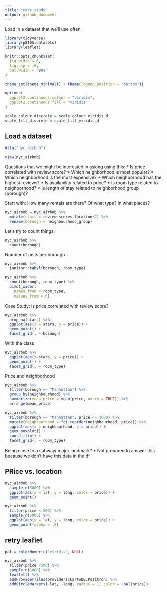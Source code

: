 ```yaml
---
title: "case_study"
output: github_document
---
```


Load in a dataset that we'll use often

```r
library(tidyverse)
library(p8105.datasets)
library(leaflet)

knitr::opts_chunk$set(
  fig.width = 6,
  fig.asp = .6,
  out.width = "90%"
)

theme_set(theme_minimal() + theme(legend.position = "bottom"))

options(
  ggplot2.continuous.colour = "viridis",
  ggplot2.continuous.fill = "viridis"
)

scale_colour_discrete = scale_colour_viridis_d
scale_fill_discrete = scale_fill_viridis_d
```

## Load a dataset

```r
data("nyc_airbnb")

view(nyc_airbnb)
```

Questions that we might be interested in asking using this: 
* Is price correlated with review score? 
* Which neighborhood is most popular? 
* Which neighborhood is the most expensive? 
* Which neighborhood has the highest reviews? 
* Is availability related to price? 
* Is room type related to neighborhood? 
* Is length of stay related to neighborhood group (borough)? 

Start with: How many rentals are there? Of what type? In what places? 

```r
nyc_airbnb = nyc_airbnb %>% 
  mutate(stars = review_scores_location/2) %>% 
  rename(borough = neighbourhood_group)
```

Let's try to count things: 

```r
nyc_airbnb %>% 
  count(borough)
```

Number of units per borough

```r
nyc_airbnb %>% 
  janitor::tabyl(borough, room_type)

nyc_airbnb %>% 
  count(borough, room_type) %>% 
  pivot_wider(
    names_from = room_type, 
    values_from = n)
```

Case Study: Is price correlated with review score?

```r
nyc_airbnb %>% 
  drop_na(stars) %>% 
  ggplot(aes(x = stars, y = price)) + 
  geom_point() +
  facet_grid(. ~ borough)
```

With the class 
```r
nyc_airbnb %>% 
  ggplot(aes(x=stars, y = price)) + 
  geom_point() + 
  facet_grid(. ~ room_type)
```

Price and neighborhood 
```r
nyc_airbnb %>% 
  filter(borough == "Manhattan") %>% 
  group_by(neighbourhood) %>% 
  summarize(mean_price = mean(price, na.rm = TRUE)) %>% 
  arrange(mean_price)

nyc_airbnb %>% 
  filter(borough == "Manhattan", price <= 1000) %>% 
  mutate(neighbourhood = fct_reorder(neighbourhood, price)) %>% 
  ggplot(aes(x = neighbourhood, y = price)) + 
  geom_boxplot() + 
  coord_flip() + 
  facet_grid(. ~ room_type) 
```

Being close to a subway/ major landmark? 
* Not prepared to answer this because we don't have this data in the df 

## PRice vs. location 

```r
nyc_airbnb %>% 
  sample_n(5000) %>% 
  ggplot(aes(x = lat, y = long, color = price)) + 
  geom_point()

nyc_airbnb %>% 
  filter(price < 500) %>% 
  sample_n(5000) %>% 
  ggplot(aes(x = lat, y = long, color = price)) + 
  geom_point(alpha = .5)
```

## retry leaflet 

```r

pal = colorNumeric("viridis", NULL)

nyc_airbnb %>% 
  filter(price <500) %>% 
  sample_n(1000) %>% 
  leaflet() %>% 
  addProviderTiles(providers$CartoDB.Positron) %>% 
  addCircleMarkers(~lat, ~long, radius = 1, color = ~pal(price)) 
```




